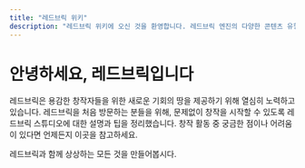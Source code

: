 ```yaml
---
title: "레드브릭 위키"
description: "레드브릭 위키에 오신 것을 환영합니다. 레드브릭 엔진의 다양한 콘텐츠 유형에 대해 알아보세요."
---
```


# 안녕하세요, 레드브릭입니다

레드브릭은 용감한 창작자들을 위한 새로운 기회의 땅을 제공하기 위해 열심히 노력하고 있습니다.
레드브릭을 처음 방문하는 분들을 위해, 문제없이 창작을 시작할 수 있도록 레드브릭 스튜디오에 대한 설명과 팁을 정리했습니다. 창작 활동 중 궁금한 점이나 어려움이 있다면 언제든지 이곳을 참고하세요.

레드브릭과 함께 상상하는 모든 것을 만들어봅시다.

<div style={{ marginTop: '100px' }}>
  <Updates />
</div>
